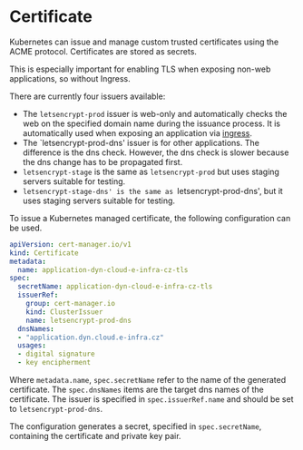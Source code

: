 # Certificate

Kubernetes can issue and manage custom trusted certificates using the ACME protocol. Certificates are stored as secrets.

This is especially important for enabling TLS when exposing non-web applications, so without Ingress.

There are currently four issuers available:
* The `letsencrypt-prod` issuer is web-only and automatically checks the web on the specified domain name during the issuance process. It is automatically used when exposing an application via [ingress](expose#web-based-applications).
* The `letsencrypt-prod-dns' issuer is for other applications. The difference is the dns check. However, the dns check is slower because the dns change has to be propagated first.
* `letsencrypt-stage` is the same as `letsencrypt-prod` but uses staging servers suitable for testing.
* `letsencrypt-stage-dns' is the same as `letsencrypt-prod-dns', but it uses staging servers suitable for testing.

To issue a Kubernetes managed certificate, the following configuration can be used.

```yaml filename="secret.yaml" copy
apiVersion: cert-manager.io/v1
kind: Certificate
metadata:
  name: application-dyn-cloud-e-infra-cz-tls
spec:
  secretName: application-dyn-cloud-e-infra-cz-tls
  issuerRef:
    group: cert-manager.io
    kind: ClusterIssuer
    name: letsencrypt-prod-dns
  dnsNames:
  - "application.dyn.cloud.e-infra.cz"
  usages:
  - digital signature
  - key encipherment
```
Where `metadata.name`, `spec.secretName` refer to the name of the generated certificate. The `spec.dnsNames` items are the target dns names of the certificate. The issuer is specified in `spec.issuerRef.name` and should be set to `letsencrypt-prod-dns`.

The configuration generates a secret, specified in `spec.secretName`, containing the certificate and private key pair.
